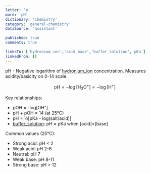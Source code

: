```yaml
---
letter: 'p'
word: 'pH'
dictionary: 'chemistry'
category: 'general-chemistry'
dataSource: 'assistant'

published: true
comments: true

linksTo: ['hydronium_ion','acid_base','buffer_solution','pKa']
linkedFrom: []
---
```


<a id="pH">pH</a> - Negative logarithm of [hydronium_ion](#hydronium_ion) concentration. Measures acidity/basicity on 0-14 scale.

$$
\text{pH} = -\log[\text{H}_3\text{O}^+] = -\log[\text{H}^+]
$$

Key relationships:
- pOH = -log[OH⁻]
- pH + pOH = 14 (at 25°C)
- pH = ½[pKa - log(salt/acid)]
- [buffer_solution](#buffer_solution): pH ≈ pKa when [acid]=[base]

Common values (25°C):
- Strong acid: pH < 2
- Weak acid: pH 2-6
- Neutral: pH 7
- Weak base: pH 8-11
- Strong base: pH > 12
